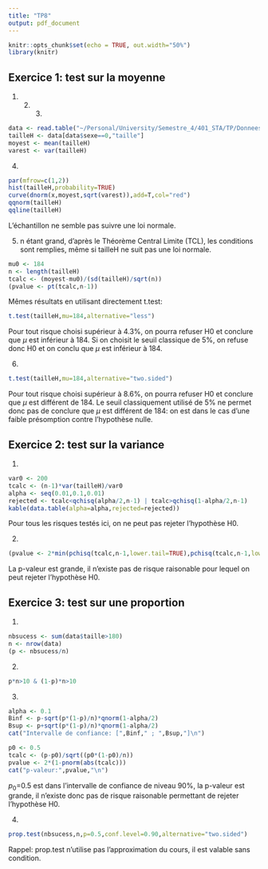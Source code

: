 ```yaml
---
title: "TP8"
output: pdf_document
---
```


```r
knitr::opts_chunk$set(echo = TRUE, out.width="50%")
library(knitr)
```

## Exercice 1: test sur la moyenne 

1. 2. 3. 
```r
data <- read.table("~/Personal/University/Semestre_4/401_STA/TP/Donnees/apnee.csv",header=TRUE,sep=",")
tailleH <- data[data$sexe==0,"taille"]
moyest <- mean(tailleH)
varest <- var(tailleH)
```

4. 
```r
par(mfrow=c(1,2))
hist(tailleH,probability=TRUE)
curve(dnorm(x,moyest,sqrt(varest)),add=T,col="red")
qqnorm(tailleH)
qqline(tailleH)
```

L'échantillon ne semble pas suivre une loi normale. 

5.
n étant grand, d'après le Théorème Central Limite (TCL), les conditions sont remplies, même si tailleH ne suit pas une loi normale.
```r
mu0 <- 184
n <- length(tailleH)
tcalc <- (moyest-mu0)/(sd(tailleH)/sqrt(n))
(pvalue <- pt(tcalc,n-1))
```

Mêmes résultats en utilisant directement t.test:
```r
t.test(tailleH,mu=184,alternative="less")
```
Pour tout risque choisi supérieur à 4.3%, on pourra refuser H0 et conclure que $\mu$ est inférieur à 184. Si on choisit le seuil classique de 5%, on refuse donc H0 et on conclu que $\mu$ est inférieur à 184.

6.
```r
t.test(tailleH,mu=184,alternative="two.sided")
```
Pour tout risque choisi supérieur à 8.6%, on pourra refuser H0 et conclure que $\mu$ est différent de 184. Le seuil classiquement utilisé de 5% ne permet donc pas de conclure que $\mu$ est différent de 184: on est dans le cas d'une faible présomption contre l'hypothèse nulle.

## Exercice 2: test sur la variance 

1.
```r
var0 <- 200
tcalc <- (n-1)*var(tailleH)/var0
alpha <- seq(0.01,0.1,0.01)
rejected <- tcalc<qchisq(alpha/2,n-1) | tcalc>qchisq(1-alpha/2,n-1)
kable(data.table(alpha=alpha,rejected=rejected))
```
Pour tous les risques testés ici, on ne peut pas rejeter l'hypothèse H0. 

2.
```r
(pvalue <- 2*min(pchisq(tcalc,n-1,lower.tail=TRUE),pchisq(tcalc,n-1,lower.tail=FALSE)))
```
La p-valeur est grande, il n'existe pas de risque raisonable pour lequel on peut rejeter l'hypothèse H0. 

##  Exercice 3: test sur une proportion

1.
```r
nbsucess <- sum(data$taille>180)
n <- nrow(data)
(p <- nbsucess/n)
```

2.
```r
p*n>10 & (1-p)*n>10
```

3.
```r
alpha <- 0.1
Binf <- p-sqrt(p*(1-p)/n)*qnorm(1-alpha/2)
Bsup <- p+sqrt(p*(1-p)/n)*qnorm(1-alpha/2)
cat("Intervalle de confiance: [",Binf," ; ",Bsup,"]\n")

p0 <- 0.5
tcalc <- (p-p0)/sqrt((p0*(1-p0)/n))
pvalue <- 2*(1-pnorm(abs(tcalc)))
cat("p-valeur:",pvalue,"\n")


```
$p_0$=0.5 est dans l'intervalle de confiance de niveau 90%, la p-valeur est grande, il n'existe donc pas de risque raisonable permettant de rejeter l'hypothèse H0. 

4.
```r
prop.test(nbsucess,n,p=0.5,conf.level=0.90,alternative="two.sided")
```
Rappel: prop.test n'utilise pas l'approximation du cours, il est valable sans condition. 
